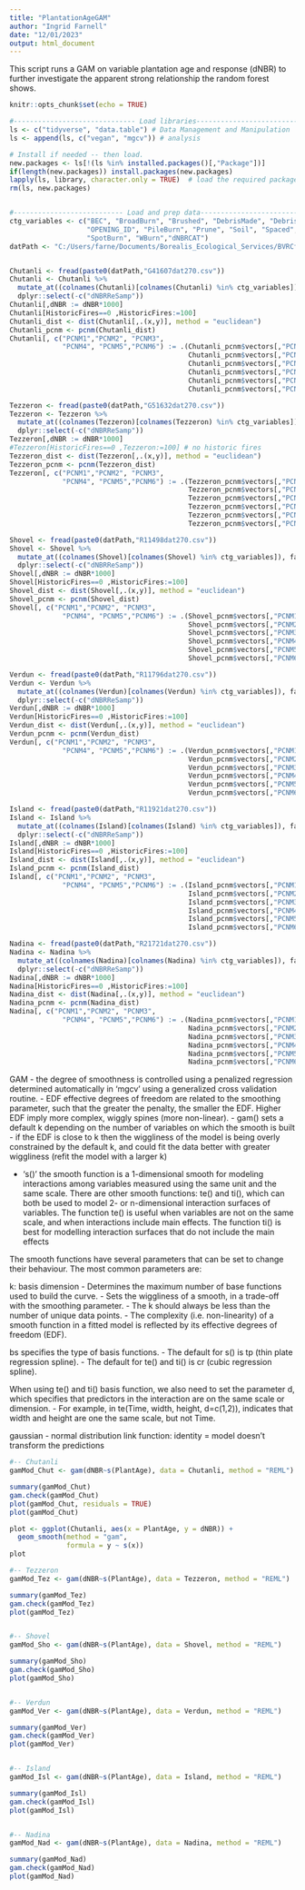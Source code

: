 ```yaml
---
title: "PlantationAgeGAM"
author: "Ingrid Farnell"
date: "12/01/2023"
output: html_document
---
```


This script runs a GAM on variable plantation age and response (dNBR) to further investigate the apparent strong relationship the random forest shows.
```r
knitr::opts_chunk$set(echo = TRUE)

#------------------------------ Load libraries---------------------------------#
ls <- c("tidyverse", "data.table") # Data Management and Manipulation
ls <- append(ls, c("vegan", "mgcv")) # analysis

# Install if needed -- then load. 
new.packages <- ls[!(ls %in% installed.packages()[,"Package"])]
if(length(new.packages)) install.packages(new.packages)
lapply(ls, library, character.only = TRUE)  # load the required packages
rm(ls, new.packages)


#--------------------------- Load and prep data--------------------------------#
ctg_variables <- c("BEC", "BroadBurn", "Brushed", "DebrisMade", "DebrisPiled", "Fertil", "MechUnk", 
                   "OPENING_ID", "PileBurn", "Prune", "Soil", "Spaced", 
                   "SpotBurn", "WBurn","dNBRCAT")
datPath <- "C:/Users/farne/Documents/Borealis_Ecological_Services/BVRCfire/"     # "./Inputs/"


Chutanli <- fread(paste0(datPath,"G41607dat270.csv"))
Chutanli <- Chutanli %>%
  mutate_at((colnames(Chutanli)[colnames(Chutanli) %in% ctg_variables]), factor) %>%
  dplyr::select(-c("dNBRReSamp")) 
Chutanli[,dNBR := dNBR*1000]
Chutanli[HistoricFires==0 ,HistoricFires:=100]
Chutanli_dist <- dist(Chutanli[,.(x,y)], method = "euclidean")
Chutanli_pcnm <- pcnm(Chutanli_dist)
Chutanli[, c("PCNM1","PCNM2", "PCNM3",
             "PCNM4", "PCNM5","PCNM6") := .(Chutanli_pcnm$vectors[,"PCNM1"],
                                            Chutanli_pcnm$vectors[,"PCNM2"],
                                            Chutanli_pcnm$vectors[,"PCNM3"],
                                            Chutanli_pcnm$vectors[,"PCNM4"],
                                            Chutanli_pcnm$vectors[,"PCNM5"],
                                            Chutanli_pcnm$vectors[,"PCNM6"])]

Tezzeron <- fread(paste0(datPath,"G51632dat270.csv"))
Tezzeron <- Tezzeron %>%
  mutate_at((colnames(Tezzeron)[colnames(Tezzeron) %in% ctg_variables]), factor)%>%
  dplyr::select(-c("dNBRReSamp"))
Tezzeron[,dNBR := dNBR*1000]
#Tezzeron[HistoricFires==0 ,Tezzeron:=100] # no historic fires
Tezzeron_dist <- dist(Tezzeron[,.(x,y)], method = "euclidean")
Tezzeron_pcnm <- pcnm(Tezzeron_dist)
Tezzeron[, c("PCNM1","PCNM2", "PCNM3",
             "PCNM4", "PCNM5","PCNM6") := .(Tezzeron_pcnm$vectors[,"PCNM1"],
                                            Tezzeron_pcnm$vectors[,"PCNM2"],
                                            Tezzeron_pcnm$vectors[,"PCNM3"],
                                            Tezzeron_pcnm$vectors[,"PCNM4"],
                                            Tezzeron_pcnm$vectors[,"PCNM5"],
                                            Tezzeron_pcnm$vectors[,"PCNM6"])]

Shovel <- fread(paste0(datPath,"R11498dat270.csv"))
Shovel <- Shovel %>%
  mutate_at((colnames(Shovel)[colnames(Shovel) %in% ctg_variables]), factor)%>%
  dplyr::select(-c("dNBRReSamp"))
Shovel[,dNBR := dNBR*1000]
Shovel[HistoricFires==0 ,HistoricFires:=100]
Shovel_dist <- dist(Shovel[,.(x,y)], method = "euclidean")
Shovel_pcnm <- pcnm(Shovel_dist)
Shovel[, c("PCNM1","PCNM2", "PCNM3",
             "PCNM4", "PCNM5","PCNM6") := .(Shovel_pcnm$vectors[,"PCNM1"],
                                            Shovel_pcnm$vectors[,"PCNM2"],
                                            Shovel_pcnm$vectors[,"PCNM3"],
                                            Shovel_pcnm$vectors[,"PCNM4"],
                                            Shovel_pcnm$vectors[,"PCNM5"],
                                            Shovel_pcnm$vectors[,"PCNM6"])]

Verdun <- fread(paste0(datPath,"R11796dat270.csv"))
Verdun <- Verdun %>%
  mutate_at((colnames(Verdun)[colnames(Verdun) %in% ctg_variables]), factor)%>%
  dplyr::select(-c("dNBRReSamp"))
Verdun[,dNBR := dNBR*1000]
Verdun[HistoricFires==0 ,HistoricFires:=100]
Verdun_dist <- dist(Verdun[,.(x,y)], method = "euclidean")
Verdun_pcnm <- pcnm(Verdun_dist)
Verdun[, c("PCNM1","PCNM2", "PCNM3",
             "PCNM4", "PCNM5","PCNM6") := .(Verdun_pcnm$vectors[,"PCNM1"],
                                            Verdun_pcnm$vectors[,"PCNM2"],
                                            Verdun_pcnm$vectors[,"PCNM3"],
                                            Verdun_pcnm$vectors[,"PCNM4"],
                                            Verdun_pcnm$vectors[,"PCNM5"],
                                            Verdun_pcnm$vectors[,"PCNM6"])]

Island <- fread(paste0(datPath,"R11921dat270.csv"))
Island <- Island %>%
  mutate_at((colnames(Island)[colnames(Island) %in% ctg_variables]), factor)%>%
  dplyr::select(-c("dNBRReSamp"))
Island[,dNBR := dNBR*1000]
Island[HistoricFires==0 ,HistoricFires:=100]
Island_dist <- dist(Island[,.(x,y)], method = "euclidean")
Island_pcnm <- pcnm(Island_dist)
Island[, c("PCNM1","PCNM2", "PCNM3",
             "PCNM4", "PCNM5","PCNM6") := .(Island_pcnm$vectors[,"PCNM1"],
                                            Island_pcnm$vectors[,"PCNM2"],
                                            Island_pcnm$vectors[,"PCNM3"],
                                            Island_pcnm$vectors[,"PCNM4"],
                                            Island_pcnm$vectors[,"PCNM5"],
                                            Island_pcnm$vectors[,"PCNM6"])]

Nadina <- fread(paste0(datPath,"R21721dat270.csv"))
Nadina <- Nadina %>%
  mutate_at((colnames(Nadina)[colnames(Nadina) %in% ctg_variables]), factor)%>%
  dplyr::select(-c("dNBRReSamp"))
Nadina[,dNBR := dNBR*1000]
Nadina[HistoricFires==0 ,HistoricFires:=100]
Nadina_dist <- dist(Nadina[,.(x,y)], method = "euclidean")
Nadina_pcnm <- pcnm(Nadina_dist)
Nadina[, c("PCNM1","PCNM2", "PCNM3",
             "PCNM4", "PCNM5","PCNM6") := .(Nadina_pcnm$vectors[,"PCNM1"],
                                            Nadina_pcnm$vectors[,"PCNM2"],
                                            Nadina_pcnm$vectors[,"PCNM3"],
                                            Nadina_pcnm$vectors[,"PCNM4"],
                                            Nadina_pcnm$vectors[,"PCNM5"],
                                            Nadina_pcnm$vectors[,"PCNM6"])]
```

GAM 
- the degree of smoothness is controlled using a penalized regression determined automatically in 'mgcv' using a generalized cross validation routine.
- EDF effective degrees of freedom are related to the smoothing parameter, such that the greater the penalty, the smaller the EDF. Higher EDF imply more complex, wiggly spines (more non-linear).
- gam() sets a default k depending on the number of variables on which the smooth is built
- if the EDF is close to k then the wiggliness of the model is being overly constrained by the default k, and could fit the data better with greater wiggliness (refit the model with a larger k)

- 's()' the smooth function is a 1-dimensional smooth for modeling interactions among variables measured using the same unit and the same scale. There are other smooth functions: te() and ti(), which can both be used to model 2- or n-dimensional interaction surfaces of variables. The function te() is useful when variables are not on the same scale, and when interactions include main effects. The function ti() is best for modelling interaction surfaces that do not include the main effects

The smooth functions have several parameters that can be set to change their behaviour. The most common parameters are:

k: basis dimension - Determines the maximum number of base functions used to build the curve. - Sets the wiggliness of a smooth, in a trade-off with the smoothing parameter. - The k should always be less than the number of unique data points. - The complexity (i.e. non-linearity) of a smooth function in a fitted model is reflected by its effective degrees of freedom (EDF).

bs specifies the type of basis functions. - The default for s() is tp (thin plate regression spline). - The default for te() and ti() is cr (cubic regression spline).

When using te() and ti() basis function, we also need to set the parameter d, which specifies that predictors in the interaction are on the same scale or dimension. - For example, in te(Time, width, height, d=c(1,2)), indicates that width and height are one the same scale, but not Time.

gaussian - normal distribution
link function: identity = model doesn't transform the predictions

```r
#-- Chutanli
gamMod_Chut <- gam(dNBR~s(PlantAge), data = Chutanli, method = "REML")

summary(gamMod_Chut)
gam.check(gamMod_Chut)
plot(gamMod_Chut, residuals = TRUE)
plot(gamMod_Chut)

plot <- ggplot(Chutanli, aes(x = PlantAge, y = dNBR)) +
  geom_smooth(method = "gam", 
              formula = y ~ s(x))
plot

#-- Tezzeron
gamMod_Tez <- gam(dNBR~s(PlantAge), data = Tezzeron, method = "REML")

summary(gamMod_Tez)
gam.check(gamMod_Tez)
plot(gamMod_Tez)


#-- Shovel
gamMod_Sho <- gam(dNBR~s(PlantAge), data = Shovel, method = "REML")

summary(gamMod_Sho)
gam.check(gamMod_Sho)
plot(gamMod_Sho)


#-- Verdun
gamMod_Ver <- gam(dNBR~s(PlantAge), data = Verdun, method = "REML")

summary(gamMod_Ver)
gam.check(gamMod_Ver)
plot(gamMod_Ver)


#-- Island
gamMod_Isl <- gam(dNBR~s(PlantAge), data = Island, method = "REML")

summary(gamMod_Isl)
gam.check(gamMod_Isl)
plot(gamMod_Isl)


#-- Nadina
gamMod_Nad <- gam(dNBR~s(PlantAge), data = Nadina, method = "REML")

summary(gamMod_Nad)
gam.check(gamMod_Nad)
plot(gamMod_Nad)
```

